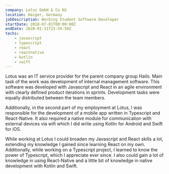 ---
company: Lotus GmbH & Co KG
location: Haiger, Germany
jobDescription: Working Student Software Developer
startDate: 2018-07-01T00:00:00Z
endDate: 2020-01-31T23:59:59Z
techs:
    - javascript
    - typescript
    - react
    - reactnative
    - kotlin
    - swift
---

Lotus was an IT service provider for the parent company group Hailo. Main task of the work was development of internal management software. This software was developed with Javascript and React in an agile environment with clearly defined product iterations in sprints. Development tasks were equally distributed between the team members.

Additionally, in the second part of my employment at Lotus, I was responsible for the development of a mobile app written in Typescript and React-Native. It also required a native module for communication with external devices via wifi which I did write using Kotlin for Android and Swift for iOS.

While working at Lotus I could broaden my Javascript and React skills a lot, extending my knowledge I gained since learning React on my own. Additionally, while working on a Typescript project, I learned to know the power of Typescript, which I appreciate ever since. I also could gain a lot of knowledge in using React-Native and a little bit of knowledge in native development with Kotlin and Swift.

